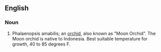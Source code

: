 ==English==

===Noun===
{{en-noun|es|sg=[[Phalaenopsis]] [[amabilis]]}}

# Phalaenopsis amabilis; an [[orchid]], also known as "Moon Orchid".  The Moon orchid is native to Indonesia.  Best suitable temperature for growth, 40 to 85 degrees F.